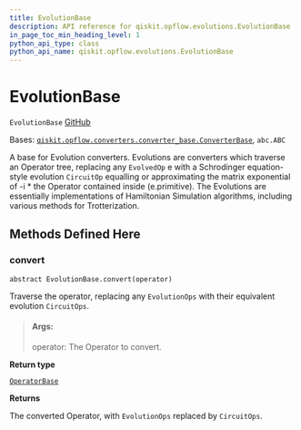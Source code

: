 ```yaml
---
title: EvolutionBase
description: API reference for qiskit.opflow.evolutions.EvolutionBase
in_page_toc_min_heading_level: 1
python_api_type: class
python_api_name: qiskit.opflow.evolutions.EvolutionBase
---
```


# EvolutionBase

<span id="qiskit.opflow.evolutions.EvolutionBase" />

`EvolutionBase` [GitHub](https://github.com/qiskit/qiskit/tree/stable/0.21/qiskit/opflow/evolutions/evolution_base.py "view source code")

Bases: [`qiskit.opflow.converters.converter_base.ConverterBase`](qiskit.opflow.converters.ConverterBase "qiskit.opflow.converters.converter_base.ConverterBase"), `abc.ABC`

A base for Evolution converters. Evolutions are converters which traverse an Operator tree, replacing any `EvolvedOp` e with a Schrodinger equation-style evolution `CircuitOp` equalling or approximating the matrix exponential of -i \* the Operator contained inside (e.primitive). The Evolutions are essentially implementations of Hamiltonian Simulation algorithms, including various methods for Trotterization.

## Methods Defined Here

### convert

<span id="qiskit.opflow.evolutions.EvolutionBase.convert" />

`abstract EvolutionBase.convert(operator)`

Traverse the operator, replacing any `EvolutionOps` with their equivalent evolution `CircuitOps`.

> #### Args:
>
> operator: The Operator to convert.

**Return type**

[`OperatorBase`](qiskit.opflow.OperatorBase "qiskit.opflow.operator_base.OperatorBase")

**Returns**

The converted Operator, with `EvolutionOps` replaced by `CircuitOps`.

